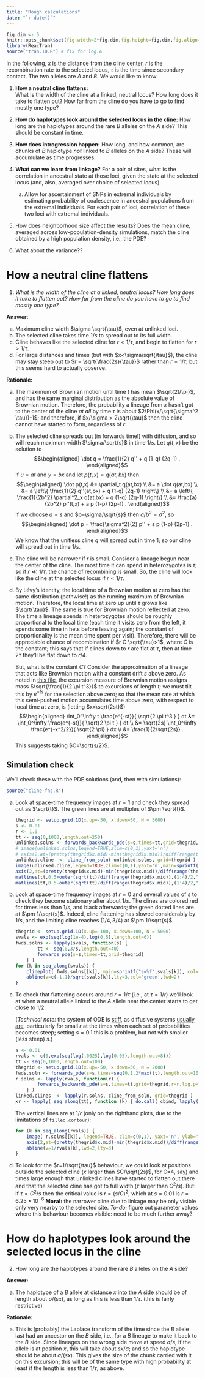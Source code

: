 ```yaml
---
title: "Rough calculations"
date: "`r date()`"
---
```


$$
\newcommand{\E}{\mathbb{E}}
\renewcommand{\P}{\mathbb{P}}
\newcommand{\R}{\mathbb{R}}
\DeclareMathOperator{\sgn}{sgn}
\newcommand{\grad}{\nabla}
$$

```r
fig.dim <- 5
knitr::opts_chunk$set(fig.width=2*fig.dim,fig.height=fig.dim,fig.align='center')
library(ReacTran)
source("tran.1D.R") # fix for log.A
```

In the following, $x$ is the distance from the cline center,
$r$ is the recombination rate to the selected locus,
$\tau$ is the time since secondary contact.
The two alleles are $A$ and $B$.
We would like to know:

1.  **How a neutral cline flattens:**  
    What is the width of the cline at a linked, neutral locus?
    How long does it take to flatten out?
    How far from the cline do you have to go to find mostly one type?

2.  **How do haplotypes look around the selected locus in the cline:**
    How long are the haplotypes around the rare $B$ alleles on the $A$ side?
    This should be constant in time.

3.  **How does introgression happen:**
    How long, and how common, are chunks of $B$ haplotype *not* linked to $B$ alleles on the $A$ side?
    These will accumulate as time progresses.

4.  **What can we learn from linkage?**
    For a pair of sites, what is the correlation in ancestral state at those loci,
    given the state at the selected locus
    (and, also, averaged over choice of selected locus).

    a.  Allow for ascertainment of SNPs in extremal individuals
        by estimating probability of coalescence in ancestral populations
        from the extremal individuals.
        For each pair of loci, correlation of these two loci with extremal individuals.

5.  How does neighborhood size affect the results?
    Does the mean cline, averaged across low-population-density simulations,
    match the cline obtained by a high population density, i.e., the PDE?

6.  What about the variance??



How a neutral cline flattens
============================


1.  *What is the width of the cline at a linked, neutral locus?*
    *How long does it take to flatten out?* *How far from the cline do you have to go to find mostly one type?*

**Answer:**

a.  Maximum cline width $\sigma \sqrt{\tau}$, even at unlinked loci.
b.  The selected cline takes time $1/s$ to spread out to its full width.
c.  Cline behaves like the selected cline for $r < 1/\tau$, and begin to flatten for $r>1/\tau$.
d.  For large distances and times (but with $x<\sigma\sqrt{\tau}$),
    the cline may stay steep out to
    $r = \sqrt{\frac{2s}{\tau}}$ rather than $r=1/\tau$,
    but this seems hard to actually observe.

**Rationale:**

a.  The maximum of Brownian motion until time $t$ has mean $\sqrt{2t/\pi}$,
    and has the same marginal distribution as the absolute value of Brownian motion.
    Therefore, the probability a lineage from $x$ hasn't got to the center of the cline *at all* by time $\tau$ 
    is about $2\Phi(x/\sqrt{\sigma^2 \tau})-1$;
    and therefore, if $x/\sigma > 2\sqrt{\tau}$ then the cline cannot have started to form, regardless of $r$.

b.  The selected cline spreads out (in forwards time!) with diffusion,
    and so will reach maximum width $\sigma/\sqrt{s}$ in time $1/s$.
    Let $q(t,x)$ be the solution to
    $$\begin{aligned}
    \dot q = \frac{1}{2} q'' + q (1-q) (2q-1) .
    \end{aligned}$$
    If $u=at$ and $y=bx$ and let $p(t,x) = q(at,bx)$ then
    $$\begin{aligned}
    \dot p(t,x)
        &= \partial_t q(at,bx) \\
        &= a \dot q(at,bx) \\
        &= a \left\{ \frac{1}{2} q''(at,bx) + q (1-q) (2q-1) \right\} \\
        &= a \left\{ \frac{1}{2b^2} \partial^2_x q(at,bx) + q (1-q) (2q-1) \right\} \\
        &= \frac{a}{2b^2} p''(t,x) + a p (1-p) (2p-1)  .
    \end{aligned}$$
    If we choose $a=s$ and $b=\sigma/\sqrt{s}$ then $a/b^2=\sigma^2$, so
    $$\begin{aligned}
    \dot p = \frac{\sigma^2}{2} p'' + s p (1-p) (2p-1) .
    \end{aligned}$$
    We know that the unitless cline $q$ will spread out in time 1;
    so our cline will spread out in time $1/s$.

c.  The cline will be narrower if $r$ is small.
    Consider a lineage begun near the center of the cline.
    The most time it can spend in heterozygotes is $\tau$,
    so if $r \ll 1/\tau$, the chance of recombining is small.
    So, the cline will look like the cline at the selected locus if $r < 1/\tau$.

d.  By Lévy's identity, the local time of a Brownian motion at zero
    has the same distribution (pathwise!) as the running maximum of Brownian motion.
    Therefore, the local time at zero up until $\tau$ grows like $\sqrt{\tau}$.
    The same is true for Brownian motion reflected at zero.
    The time a lineage spends in heterozygotes should be roughly proportional to the local time
    (each time it visits zero from the left, it spends some time in hets before leaving again; 
    the constant of proportionality is the mean time spent per visit).
    Therefore, there will be appreciable chance of recombination if $r C \sqrt{\tau}>1$,
    where $C$ is the constant;
    this says that if clines down to $r$ are flat at $\tau$, then at time $2\tau$ they'll be flat down to $r/4$.

    But, what is the constant $C$?
    Consider the approximation of a lineage that acts like Brownian motion with a constant drift $s$ above zero.
    As noted in [this file](diffusion-local-times.html),
    the excursion measure of Brownian motion assigns mass $\sqrt{\frac{1}{2 \pi t^3}}$ to excursions of length $t$;
    we must tilt this by $e^{-ts}$ for the selection above zero;
    so that the mean rate at which this semi-pushed motion accumulates time above zero,
    with respect to local time at zero,
    is  (letting $x=\sqrt{2st}$)
    $$\begin{aligned}
    \int_0^\infty t \frac{e^{-st}}{ \sqrt{2 \pi t^3 } } dt 
    &=
    \int_0^\infty \frac{e^{-st}}{ \sqrt{2 \pi t } } dt \\
    &=
    \sqrt{2s} \int_0^\infty \frac{e^{-x^2/2}}{ \sqrt{2 \pi} } dx \\
    &=
    \frac{1}{2\sqrt{2s}} .
    \end{aligned}$$
    This suggests taking $C=\sqrt{s/2}$.


Simulation check
----------------

We'll check these with the PDE solutions
(and, then with simulations):

```r
source("cline-fns.R")
```



a.  Look at space-time frequency images at $r=1$ and check they spread out as $\sqrt{t}$.
    The green lines are at multiples of $\pm \sqrt{t}$.
    
    ```r
    thegrid <- setup.grid.1D(x.up=-50, x.down=50, N = 5000)
    s <- 0.01
    r <- 1.0
    tt <- seq(0,1000,length.out=250)
    unlinked.solns <- forwards_backwards_pde(s=s,times=tt,grid=thegrid,r=r,log.p=TRUE)
    # image(unlinked.solns,legend=TRUE,zlim=c(0,1),yaxt='n')
    # axis(2,at=(pretty(thegrid$x.mid)-min(thegrid$x.mid))/diff(range(thegrid$x.mid)),labels=pretty(thegrid$x.mid))
    unlinked.cline  <- cline_from_soln( unlinked.solns, grid=thegrid )
    image(unlinked.cline,legend=TRUE,zlim=c(0,1),yaxt='n',main=sprintf("r=%f, s=%f",r,s))
    axis(2,at=(pretty(thegrid$x.mid)-min(thegrid$x.mid))/diff(range(thegrid$x.mid)),labels=pretty(thegrid$x.mid))
    matlines(tt,0.5+outer(sqrt(tt)/diff(range(thegrid$x.mid)),(1:4)/2,"*"),lwd=2,col='green')
    matlines(tt,0.5-outer(sqrt(tt)/diff(range(thegrid$x.mid)),(1:4)/2,"*"),lwd=2,col='green')
    ```

b.  Look at space-time frequency images at $r=0$ and several values of $s$
    to check they become stationary after about $1/s$.
    The clines are colored red for times less than $1/s$, and black afterwards;
    the green dotted lines are at $\pm 1/\sqrt{s}$.
    Indeed, cline flattening has slowed considerably by $1/s$, 
    and the limiting cline reaches $(1/4,3/4)$ at $\pm 1/\sqrt{s}$.
    
    ```r
    thegrid <- setup.grid.1D(x.up=-100, x.down=100, N = 5000)
    svals <- exp(seq(log(1e-4),log(0.5),length.out=6))
    fwds.solns <- lapply(svals, function(s) {
            tt <- seq(0,3/s,length.out=40)
            forwards_pde(s=s,times=tt,grid=thegrid) 
        } )
    for (k in seq_along(svals)) {
        clineplot( fwds.solns[[k]], main=sprintf("s=%f",svals[k]), col=ifelse( fwds.solns[[k]][,1]>1/svals[k], adjustcolor("black",0.5), adjustcolor("red",0.5) ) )
        abline(v=c(-1,1)/sqrt(svals[k]),lty=3,col='green',lwd=2)
    }
    ```

c.  To check that flattening occurs around $r=1/\tau$ (i.e., at $\tau=1/r$)
    we'll look at when a neutral allele linked to the $A$ allele
    near the center starts to get close to 1/2.
    
    (*Technical note:* the system of ODE is [stiff](https://en.wikipedia.org/wiki/Stiff_equation), 
    as diffusive systems [usually are](http://scicomp.stackexchange.com/questions/891/the-definition-of-stiff-ode-system),
    particularly for small $r$ at the times when each set of probabilities becomes steep;
    setting $s=0.1$ this is a problem, but not with smaller (less steep) $s$.)
    
    ```r
    s <- 0.01
    rvals <- c(0,exp(seq(log(.0025),log(0.05),length.out=8)))
    tt <- seq(0,1000,length.out=100)
    thegrid <- setup.grid.1D(x.up=-50, x.down=50, N = 2000)
    fwds.soln <- forwards_pde(s=s,times=seq(0,1.2*max(tt),length.out=1000),grid=thegrid)
    r.solns <- lapply(rvals, function(r) {
            forwards_backwards_pde(s=s,times=tt,grid=thegrid,r=r,log.p=TRUE,fwds.soln=fwds.soln)
        } )
    linked.clines  <- lapply(r.solns, cline_from_soln, grid=thegrid )
    xr <- lapply( seq_along(tt), function (k) { do.call( cbind, lapply( linked.clines, function (x) x[k,-1] ) ) } )
    ```
    The vertical lines are at $1/r$ (only on the righthand plots, due to the limitations of `filled.contour`):
    ```r
    for (k in seq_along(rvals)) {
        image( r.solns[[k]], legend=TRUE, zlim=c(0,1), yaxt='n', ylab='position', main=sprintf("r=%f, s=%f",rvals[k],s=s) )
        axis(2,at=(pretty(thegrid$x.mid)-min(thegrid$x.mid))/diff(range(thegrid$x.mid)),labels=pretty(thegrid$x.mid))
        abline(v=1/rvals[k],lwd=2,lty=3)
    }
    ```

d.  To look for the $r=1/\sqrt{\tau}$ behaviour, we could look at positions outside the selected cline 
    ($x$ larger than $C/\sqrt{2s}$, for C=4, say) 
    and times large enough that unlinked clines have started to flatten out there 
    and that the selected cline has got to full width
    ($\tau$ larger than $C^2/s$).
    But: if $\tau=C^2/s$ then the critical value is $r=(s/C)^2$,
    which at $s=0.01$ is $r=6.25\times10^{-6}$
    **Moral:** the narrower cline due to linkage may be only visible only very nearby to the selected site.
    *To-do:* figure out parameter values where this behaviour becomes visible: need to be much further away?

<!--
    ```r
    s <- 0.01
    r <- 0.0001
    tt <- seq(0,30000,length.out=500)
    thegrid <- setup.grid.1D(x.up=-200, x.down=200, N = 2000)
    fwds.soln <- forwards_pde(s=s,times=seq(0,1.2*max(tt),length.out=1000),grid=thegrid)
    rev.soln <- forwards_backwards_pde(s=s,times=tt,grid=thegrid,r=r,log.p=TRUE,fwds.soln=fwds.soln)
    linked.cline  <- cline_from_soln( rev.soln, grid=thegrid )
    ```
-->



How do haplotypes look around the selected locus in the cline
=============================================================

2.  How long are the haplotypes around the rare $B$ alleles on the $A$ side?

**Answer:**

a.  The haplotype of a $B$ allele at distance $x$ into the $A$ side should be of length about $\sigma/(sx)$, as long as this is less than $1/\tau$. (this is fairly restrictive)


**Rationale:**

a.  This is (probably) the Laplace transform of the time since the $B$ allele
    last had an ancestor on the $B$ side,
    i.e., for a $B$ lineage to make it back to the $B$ side.
    Since lineages on the wrong side move at speed $\sigma/s$,
    if the allele is at position $x$, 
    this will take about $sx/\sigma$;
    and so the haplotype should be about $\sigma/(sx)$.
    This gives the size of the chunk carried with it on this excursion;
    this will be of the same type with high probability at least if the length is less than $1/\tau$,
    as above.
